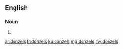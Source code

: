 ==English==

===Noun===
{{head|en|noun plural form}}

# {{plural of|donzel|lang=en}}

[[ar:donzels]]
[[fr:donzels]]
[[ku:donzels]]
[[mg:donzels]]
[[my:donzels]]